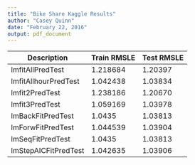 ```yaml
---
title: "Bike Share Kaggle Results"
author: "Casey Quinn"
date: "February 22, 2016"
output: pdf_document
---
```



Description|Train RMSLE|Test RMSLE
-----------|-----|-----
lmfitAllPredTest|1.218684|1.20397
lmfitAllhourPredTest|1.042438|1.03834
lmfit2PredTest|1.238186|1.20670
lmfit3PredTest|1.059169|1.03978
lmBackFitPredTest|1.0435|1.03813
lmForwFitPredTest|1.044539|1.03904
lmSeqFitPredTest|1.0435|	1.03813
lmStepAICFitPredTest|1.042635|1.03906

















